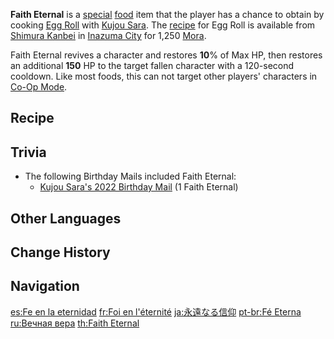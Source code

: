 {{Food Infobox
|id              = 108341
|image           = Item Faith Eternal.png
|description     = 
|desc_suspicious = 
|desc_basic      = Kujou Sara's specialty. Forget calling it a dish, this is really more like a snack. The sweet, fluffy flavor really doesn't seem to suit Sara's own preferences. Wait a moment. That symbol on the snack &mdash; does this have to do with a certain [[Ei|other person]]'s tastes instead?
|desc_delicious  = 
|type            = Recovery Dishes
|quality         = 1
|variant         = 
|effectType      = Revive
|effect          = Revives a character and restores '''10'''% of Max HP, then restores an additional '''150''' HP.
|eff_att1        = Revive
|eff_att2        = HP Restore
|eff_att3        = HP Restore Percent
|eff_att4        = HP Restore Fixed
|region          = 
|base            = Egg Roll
|character       = Kujou Sara
}}

'''Faith Eternal''' is a [[Special Dish|special]] [[food]] item that the player has a chance to obtain by cooking [[Egg Roll]] with [[Kujou Sara]]. The [[recipe]] for Egg Roll is available from [[Shimura Kanbei]] in [[Inazuma City]] for 1,250 [[Mora]].

Faith Eternal revives a character and restores '''10'''% of Max HP, then restores an additional '''150''' HP to the target fallen character with a 120-second cooldown. Like most foods, this can not target other players' characters in [[Co-Op Mode]].

==Recipe==
{{Recipe
|type = Cooking
|Bird Egg = 1
|Sugar = 1
|sort = Bird Egg;Sugar
|character = Kujou Sara
}}

==Trivia==
* The following Birthday Mails included Faith Eternal:
** [[Mail/My Wish... (2021-07-05)|Kujou Sara's 2022 Birthday Mail]] (1 Faith Eternal)

==Other Languages==
{{Other Languages
|en      = Faith Eternal
|zhs     = 永恒的信仰
|zhs_rm  = Yǒnghéng de Xìnyǎng
|zht     = 永恆的信仰
|zht_rm  = Yǒnghéng de Xìnyǎng
|zh_tl   = Eternal Faith
|ja      = 永遠なる信仰
|ja_rm   = Eien naru Shinkou
|ja_tl   = Eternal Faith
|ko      = 영원의 신앙
|ko_rm   = Yeongwon-ui Sin'ang
|ko_tl   = Faith of Eternity
|es      = Fe en la eternidad
|es_tl   = Faith in Eternity
|fr      = Foi en l'éternité
|fr_tl   = Faith in Eternity
|ru      = Вечная вера
|ru_tl   = Eternal Faith
|th      = Faith Eternal
|vi      = Tín Ngưỡng Vĩnh Hằng
|vi_tl   = Eternal Religion
|de      = Ewiger Glaube
|de_tl   = Eternal Faith
|id      = Faith Eternal
|pt      = Fé Eterna
|pt_tl   = Eternal Faith
|tr      = Ebedi İnanç
|tr_tl   = 
|it      = Fede nell'eternità
|it_tl   = Faith in Eternity
}}

==Change History==
{{Change History|2.1}}

==Navigation==
{{Food Navbox|type=Special Dishes}}

[[es:Fe en la eternidad]]
[[fr:Foi en l'éternité]]
[[ja:永遠なる信仰]]
[[pt-br:Fé Eterna]]
[[ru:Вечная вера]]
[[th:Faith Eternal]]